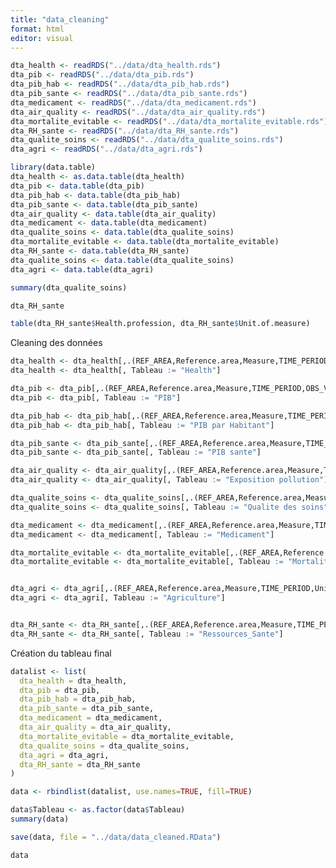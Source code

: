 ```yaml
---
title: "data_cleaning"
format: html
editor: visual
---
```


```r
dta_health <- readRDS("../data/dta_health.rds")
dta_pib <- readRDS("../data/dta_pib.rds")
dta_pib_hab <- readRDS("../data/dta_pib_hab.rds")
dta_pib_sante <- readRDS("../data/dta_pib_sante.rds")
dta_medicament <- readRDS("../data/dta_medicament.rds")
dta_air_quality <- readRDS("../data/dta_air_quality.rds")
dta_mortalite_evitable <- readRDS("../data/dta_mortalite_evitable.rds")
dta_RH_sante <- readRDS("../data/dta_RH_sante.rds")
dta_qualite_soins <- readRDS("../data/dta_qualite_soins.rds")
dta_agri <- readRDS("../data/dta_agri.rds")

```

```r
library(data.table)
dta_health <- as.data.table(dta_health)
dta_pib <- data.table(dta_pib)
dta_pib_hab <- data.table(dta_pib_hab)
dta_pib_sante <- data.table(dta_pib_sante)
dta_air_quality <- data.table(dta_air_quality)
dta_medicament <- data.table(dta_medicament)
dta_qualite_soins <- data.table(dta_qualite_soins)
dta_mortalite_evitable <- data.table(dta_mortalite_evitable)
dta_RH_sante <- data.table(dta_RH_sante)
dta_qualite_soins <- data.table(dta_qualite_soins)
dta_agri <- data.table(dta_agri)
```

```r
summary(dta_qualite_soins)
```

```r
dta_RH_sante
```

```r
table(dta_RH_sante$Health.profession, dta_RH_sante$Unit.of.measure)
```

Cleaning des données

```r

dta_health <- dta_health[,.(REF_AREA,Reference.area,Measure,TIME_PERIOD,OBS_VALUE,Unit.of.measure)]
dta_health <- dta_health[, Tableau := "Health"]

dta_pib <- dta_pib[,.(REF_AREA,Reference.area,Measure,TIME_PERIOD,OBS_VALUE,Unit.of.measure)]
dta_pib <- dta_pib[, Tableau := "PIB"]

dta_pib_hab <- dta_pib_hab[,.(REF_AREA,Reference.area,Measure,TIME_PERIOD,OBS_VALUE,Unit.of.measure)]
dta_pib_hab <- dta_pib_hab[, Tableau := "PIB par Habitant"]

dta_pib_sante <- dta_pib_sante[,.(REF_AREA,Reference.area,Measure,TIME_PERIOD,Unit.of.measure,OBS_VALUE)]
dta_pib_sante <- dta_pib_sante[, Tableau := "PIB sante"]

dta_air_quality <- dta_air_quality[,.(REF_AREA,Reference.area,Measure,TIME_PERIOD,Unit.of.measure,OBS_VALUE)]
dta_air_quality <- dta_air_quality[, Tableau := "Exposition pollution"]

dta_qualite_soins <- dta_qualite_soins[,.(REF_AREA,Reference.area,Measure,TIME_PERIOD,Unit.of.measure,OBS_VALUE)]
dta_qualite_soins <- dta_qualite_soins[, Tableau := "Qualite des soins"]

dta_medicament <- dta_medicament[,.(REF_AREA,Reference.area,Measure,TIME_PERIOD,Unit.of.measure,OBS_VALUE)]
dta_medicament <- dta_medicament[, Tableau := "Medicament"]

dta_mortalite_evitable <- dta_mortalite_evitable[,.(REF_AREA,Reference.area,Measure,TIME_PERIOD,Unit.of.measure,OBS_VALUE)]
dta_mortalite_evitable <- dta_mortalite_evitable[, Tableau := "Mortalite evitable"]


dta_agri <- dta_agri[,.(REF_AREA,Reference.area,Measure,TIME_PERIOD,Unit.of.measure,OBS_VALUE)]
dta_agri <- dta_agri[, Tableau := "Agriculture"]


dta_RH_sante <- dta_RH_sante[,.(REF_AREA,Reference.area,Measure,TIME_PERIOD,Unit.of.measure,OBS_VALUE,Health.profession)]
dta_RH_sante <- dta_RH_sante[, Tableau := "Ressources_Sante"]


```

Création du tableau final

```r
datalist <- list(
  dta_health = dta_health,
  dta_pib = dta_pib,
  dta_pib_hab = dta_pib_hab,
  dta_pib_sante = dta_pib_sante,
  dta_medicament = dta_medicament,
  dta_air_quality = dta_air_quality,
  dta_mortalite_evitable = dta_mortalite_evitable,
  dta_qualite_soins = dta_qualite_soins,
  dta_agri = dta_agri,
  dta_RH_sante = dta_RH_sante
)

data <- rbindlist(datalist, use.names=TRUE, fill=TRUE)

data$Tableau <- as.factor(data$Tableau)
summary(data)
```

```r
save(data, file = "../data/data_cleaned.RData")

```

```r

data
```
